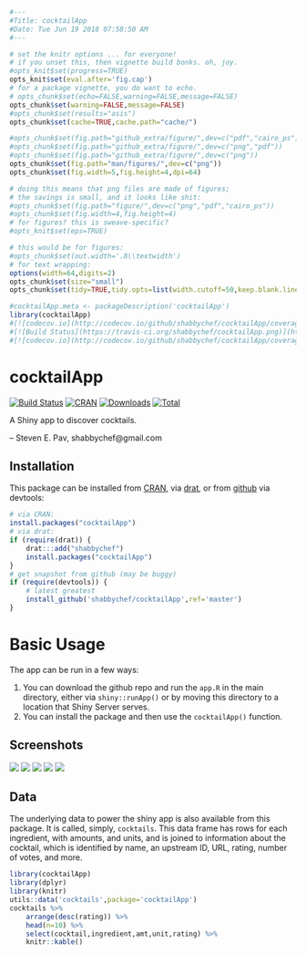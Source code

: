```r
#---
#Title: cocktailApp
#Date: Tue Jun 19 2018 07:58:50 AM
#---

# set the knitr options ... for everyone!
# if you unset this, then vignette build bonks. oh, joy.
#opts_knit$set(progress=TRUE)
opts_knit$set(eval.after='fig.cap')
# for a package vignette, you do want to echo.
# opts_chunk$set(echo=FALSE,warning=FALSE,message=FALSE)
opts_chunk$set(warning=FALSE,message=FALSE)
#opts_chunk$set(results="asis")
opts_chunk$set(cache=TRUE,cache.path="cache/")

#opts_chunk$set(fig.path="github_extra/figure/",dev=c("pdf","cairo_ps"))
#opts_chunk$set(fig.path="github_extra/figure/",dev=c("png","pdf"))
#opts_chunk$set(fig.path="github_extra/figure/",dev=c("png"))
opts_chunk$set(fig.path="man/figures/",dev=c("png"))
opts_chunk$set(fig.width=5,fig.height=4,dpi=64)

# doing this means that png files are made of figures;
# the savings is small, and it looks like shit:
#opts_chunk$set(fig.path="figure/",dev=c("png","pdf","cairo_ps"))
#opts_chunk$set(fig.width=4,fig.height=4)
# for figures? this is sweave-specific?
#opts_knit$set(eps=TRUE)

# this would be for figures:
#opts_chunk$set(out.width='.8\\textwidth')
# for text wrapping:
options(width=64,digits=2)
opts_chunk$set(size="small")
opts_chunk$set(tidy=TRUE,tidy.opts=list(width.cutoff=50,keep.blank.line=TRUE))

#cocktailApp.meta <- packageDescription('cocktailApp')
library(cocktailApp)
#[![codecov.io](http://codecov.io/github/shabbychef/cocktailApp/coverage.svg?branch=master)](http://codecov.io/github/shabbychef/cocktailApp?branch=master)
#[![Build Status](https://travis-ci.org/shabbychef/cocktailApp.png)](https://travis-ci.org/shabbychef/cocktailApp)
#[![codecov.io](http://codecov.io/github/shabbychef/cocktailApp/coverage.svg?branch=master)](http://codecov.io/github/shabbychef/cocktailApp?branch=master)
```

# cocktailApp

[![Build Status](https://github.com/shabbychef/cocktailApp/workflows/R-CMD-check/badge.svg)](https://github.com/shabbychef/cocktailApp/actions)
[![CRAN](https://www.r-pkg.org/badges/version/cocktailApp)](https://cran.r-project.org/package=cocktailApp)
[![Downloads](http://cranlogs.r-pkg.org/badges/cocktailApp?color=green)](https://www.r-pkg.org:443/pkg/cocktailApp)
[![Total](http://cranlogs.r-pkg.org/badges/grand-total/cocktailApp?color=green)](https://www.r-pkg.org:443/pkg/cocktailApp)


A Shiny app to discover cocktails.

-- Steven E. Pav, shabbychef@gmail.com

## Installation

This package can be installed from 
[CRAN](https://cran.r-project.org/package=cocktailApp "CRAN page"),
via [drat](https://github.com/eddelbuettel/drat "drat"), or 
from [github](https://github.com/shabbychef/cocktailApp "cocktailApp")
via devtools:

```r
# via CRAN:
install.packages("cocktailApp")
# via drat:
if (require(drat)) {
    drat:::add("shabbychef")
    install.packages("cocktailApp")
}
# get snapshot from github (may be buggy)
if (require(devtools)) {
	# latest greatest
	install_github('shabbychef/cocktailApp',ref='master')
}
```

# Basic Usage

The app can be run in a few ways: 

1. You can download the github repo and run the `app.R` in the main directory,
	 either via `shiny::runApp()` or by moving this directory to a location that
	 Shiny Server serves.
1. You can install the package and then use the `cocktailApp()` function.

## Screenshots

![](man/figures/Screenshot-mainpage.png)
![](man/figures/Screenshot-ingredients.png)
![](man/figures/Screenshot-hobsons.png)
![](man/figures/Screenshot-ternary.png)
![](man/figures/Screenshot-barplot.png)

## Data

The underlying data to power the shiny app is also available from this package.
It is called, simply, `cocktails`. This data frame has rows for each
ingredient, with amounts, and units, and is joined to information about the
cocktail, which is identified by name, an upstream ID, URL, rating, number of
votes, and more.


```r
library(cocktailApp)
library(dplyr)
library(knitr)
utils::data('cocktails',package='cocktailApp')
cocktails %>%
	arrange(desc(rating)) %>%
	head(n=10) %>%
	select(cocktail,ingredient,amt,unit,rating) %>%
	knitr::kable()
```


